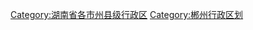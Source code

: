 {{Catnav|頁面分類|...|湖南省县级行政区|湖南省各市州县级行政区}}
{{Catnav|頁面分類|...|湖南市州|湖南省各市州行政区划|邵阳行政区划}}

[[Category:湖南省各市州县级行政区|Category:湖南省各市州县级行政区]]
[[Category:郴州行政区划|Category:郴州行政区划]]